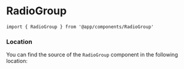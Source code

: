

# RadioGroup

```tsx
import { RadioGroup } from '@app/components/RadioGroup'
```

<ComponentDocs
    component={RadioGroup}
    docsConfig={getDocumentationProps}
/>

### Location

You can find the source of the `RadioGroup` component in the following location:

<FileTree>
    <FileTree.Folder name="features" defaultOpen>
        <FileTree.Folder name="@app-core" defaultOpen>
            <FileTree.Folder name="forms" defaultOpen>
                <FileTree.File name="RadioGroup.styled.tsx" />
            </FileTree.Folder>
        </FileTree.Folder>
    </FileTree.Folder>
</FileTree>
